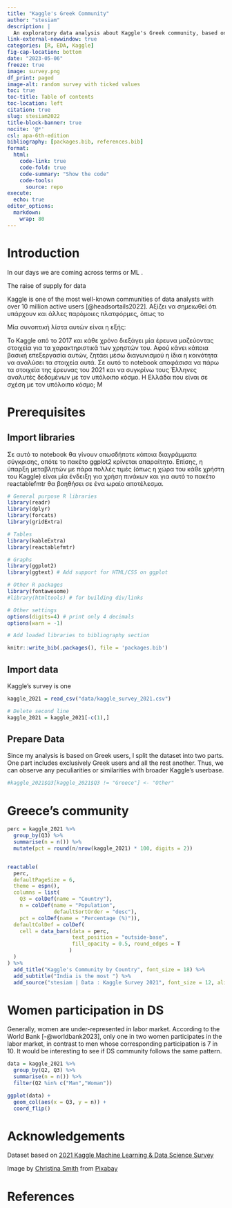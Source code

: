 ```yaml
---
title: "Kaggle's Greek Community"
author: "stesiam"
description: |
  An exploratory data analysis about Kaggle's Greek community, based on its 2021 survey.
link-external-newwindow: true
categories: [R, EDA, Kaggle]
fig-cap-location: bottom
date: "2023-05-06"
freeze: true
image: survey.png
df_print: paged
image-alt: random survey with ticked values
toc: true
toc-title: Table of contents
toc-location: left
citation: true
slug: stesiam2022
title-block-banner: true
nocite: '@*'
csl: apa-6th-edition
bibliography: [packages.bib, references.bib]
format: 
  html:
    code-link: true
    code-fold: true
    code-summary: "Show the code"
    code-tools: 
      source: repo
execute:
  echo: true
editor_options: 
  markdown: 
    wrap: 80
---
```


# Introduction

In our days we are coming across terms or ML . 

The raise of supply for data

Kaggle is one of the most well-known communities of data analysts with over 10 million active users [@headsortails2022]. Αξίζει να σημειωθεί ότι υπάρχουν και άλλες παρόμοιες πλατφόρμες, όπως το 

Μία συνοπτική λίστα αυτών είναι η εξής:


Το Kaggle από το 2017 και κάθε χρόνο διεξάγει μία έρευνα μαζεύοντας στοιχεία για τα χαρακτηριστικά των χρηστών του. Αφού κάνει κάποια βασική επεξεργασία αυτών, ζητάει μέσω διαγωνισμού η ίδια η κοινότητα να αναλύσει τα στοιχεία αυτά. Σε αυτό το notebook αποφάσισα να πάρω τα στοιχεία της έρευνας του 2021 και να συγκρίνω τους Έλληνες αναλυτές δεδομένων με τον υπόλοιπο κόσμο. Η Ελλάδα που είναι σε σχέση με τον υπόλοιπο κόσμο; Μ

# Prerequisites

## Import libraries

Σε αυτό το notebook θα γίνουν οπωσδήποτε κάποια διαγράμματα σύγκρισης, οπότε το πακέτο ggplot2 κρίνεται απαραίτητο. Επίσης, η ύπαρξη μεταβλητών με πάρα πολλές τιμές (όπως η χώρα του κάθε χρήστη του Kaggle) είναι μία ένδειξη για χρήση πινάκων και για αυτό το πακέτο reactablefmtr θα βοηθήσει σε ένα ωραίο αποτέλεσμα.


```r
# General purpose R libraries
library(readr)
library(dplyr)
library(forcats)
library(gridExtra)

# Tables
library(kableExtra)
library(reactablefmtr)

# Graphs
library(ggplot2)
library(ggtext) # Add support for HTML/CSS on ggplot

# Other R packages
library(fontawesome)
#library(htmltools) # for building div/links

# Other settings
options(digits=4) # print only 4 decimals
options(warn = -1)
```

```r
# Add loaded libraries to bibliography section

knitr::write_bib(.packages(), file = 'packages.bib')

```

## Import data

Kaggle's survey is one

```r
kaggle_2021 = read_csv("data/kaggle_survey_2021.csv")

# Delete second line
kaggle_2021 = kaggle_2021[-c(1),]
```

## Prepare Data

Since my analysis is based on Greek users, I split the dataset into two parts.
One part includes exclusively Greek users and all the rest another. Thus, we can
observe any peculiarities or similarities with broader Kaggle's userbase.

```r
#kaggle_2021$Q3[kaggle_2021$Q3 != "Greece"] <- "Other" 
```

# Greece's community

```r
perc = kaggle_2021 %>%
  group_by(Q3) %>%
  summarise(n = n()) %>%
  mutate(pct = round(n/nrow(kaggle_2021) * 100, digits = 2))


reactable(
  perc,
  defaultPageSize = 6,
  theme = espn(),
  columns = list(
    Q3 = colDef(name = "Country"),
    n = colDef(name = "Population", 
               defaultSortOrder = "desc"),
    pct = colDef(name = "Percentage (%)")),
  defaultColDef = colDef(
    cell = data_bars(data = perc, 
                     text_position = "outside-base",
                     fill_opacity = 0.5, round_edges = T
                    )
  )
) %>%
  add_title("Kaggle's Community by Country", font_size = 18) %>% 
  add_subtitle("India is the most ") %>% 
  add_source("stesiam | Data : Kaggle Survey 2021", font_size = 12, align = )
```



# Women participation in DS

Generally, women are under-represented in labor market. According to the World
Bank [-@worldbank2023], only one in two women participates in the
labor market, in contrast to men whose corresponding participation is 7 in 10.
It would be interesting to see if DS community follows the same pattern.

```r
data = kaggle_2021 %>%
  group_by(Q2, Q3) %>%
  summarise(n = n()) %>%
  filter(Q2 %in% c("Man","Woman"))

```

```r
ggplot(data) +
  geom_col(aes(x = Q3, y = n)) +
  coord_flip()
```

# Acknowledgements {.appendix .unlisted}

Dataset based on
<a href="https://www.kaggle.com/competitions/kaggle-survey-2021/overview">2021
Kaggle Machine Learning & Data Science Survey</a>

Image by
<a href="https://pixabay.com/users/graphicbunny-10705863/?utm_source=link-attribution&amp;utm_medium=referral&amp;utm_campaign=image&amp;utm_content=4441595">Christina
Smith</a> from
<a href="https://pixabay.com//?utm_source=link-attribution&amp;utm_medium=referral&amp;utm_campaign=image&amp;utm_content=4441595">Pixabay</a>

# References {.appendix .unlisted}
